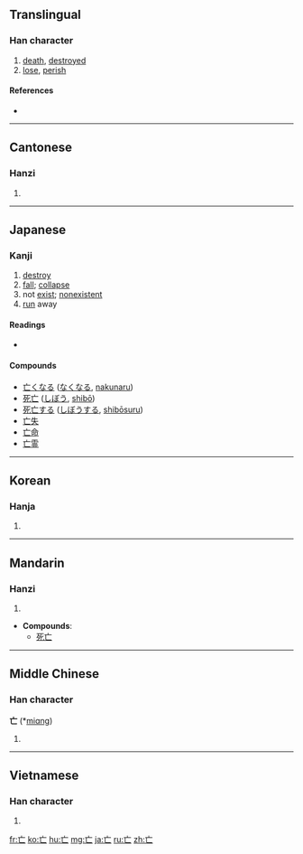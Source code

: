 {{also|亾}}<!-- may be replaced by zh-forms -->
==Translingual==

===Han character===
{{Han char|rn=8|rad=亠|as=01|sn=3|four=0071<sub>0</sub>|canj=卜女 (YV)}}

# [[death]], [[destroyed]]
# [[lose]], [[perish]]

====References====
* {{Han ref|kx=0088.030|dkj=00287|dj=0184.130|hdz=10279.050|uh=4EA1|ud=20129|bh=A460|bd=42080}}

----

==Cantonese==

===Hanzi===
{{yue-hanzi|jyut=|y=mong4, mou4}}

# {{defn|Cantonese|sort=亠01}}

----

==Japanese==

===Kanji===
{{ja-kanji|grade=6|rs=亠01}}

# [[destroy]]
# [[fall]]; [[collapse]]
# not [[exist]]; [[nonexistent]]
# [[run]] away

====Readings====
* {{ja-readings|kanon=[[ぼう]] (bō)|goon=[[もう]] (mō)|kun=[[ない]] (nai), [[なくなる]] (nakunaru), [[ほろびる]] (horobiru)}}

====Compounds====
* [[亡くなる]] ([[なくなる]], [[nakunaru]])
* [[死亡]] ([[しぼう]], [[shibō]])
* [[死亡する]] ([[しぼうする]], [[shibōsuru]])
* [[亡失]]
* [[亡命]]
* [[亡霊]]

----

==Korean==

===Hanja===
{{ko-hanja|hangeul=[[망]], [[무]]|rv=mang, mu|mr=mang, mu}}

# {{defn|Korean|sort=亠01}}

----

==Mandarin==

===Hanzi===
{{cmn-hanzi|pin=[[wáng]] ([[wang2]])|wg=wang<sup>2</sup>}}

# {{defn|Mandarin|sort=亠01}}

* '''Compounds''':
** [[死亡]]

----

==Middle Chinese==

===Han character===
'''亡''' (*[[miɑng]])<!--Unihan uses "ɑ" rather than "a"; does this represent a different vowel?--><!--asterisk signifies that this is a reconstructed pronunciation-->

# {{defn|Middle Chinese|sort=亠01}}

----

==Vietnamese==

===Han character===
{{vi-hantu|[[vong]], [[vô]]|rs=亠01}}

# {{defn|Vietnamese|sort=亠01}}

[[fr:亡]]
[[ko:亡]]
[[hu:亡]]
[[mg:亡]]
[[ja:亡]]
[[ru:亡]]
[[zh:亡]]